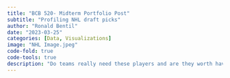 ```yaml
---
title: "BCB 520- Midterm Portfolio Post"
subtitle: "Profiling NHL draft picks"
author: "Ronald Bentil"
date: "2023-03-25"
categories: [Data, Visualizations]
image: "NHL Image.jpeg"
code-fold: true
code-tools: true
description: "Do teams really need these players and are they worth having?"
---
```

